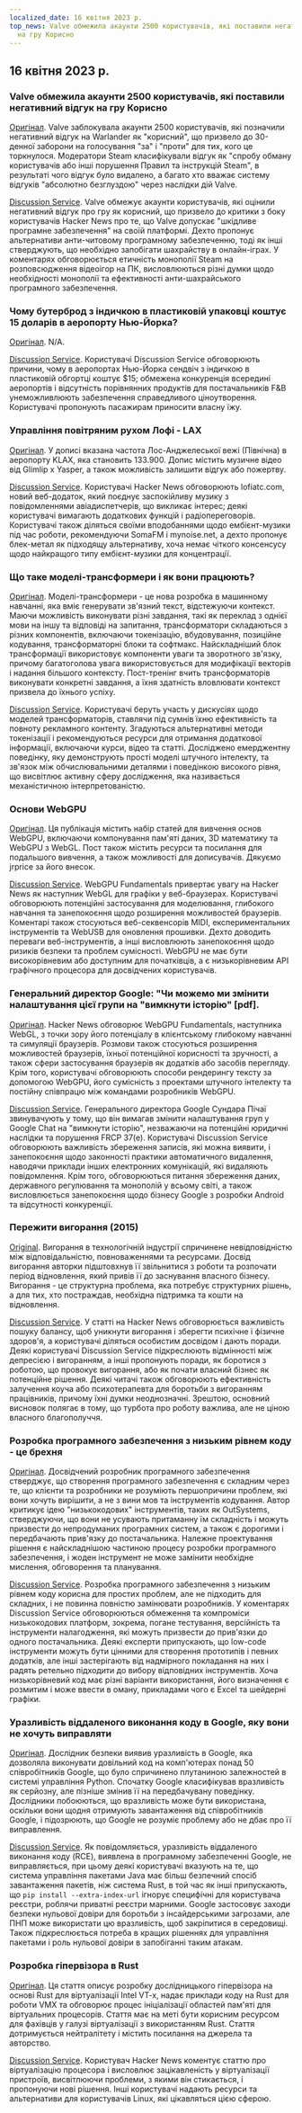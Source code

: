 ```yaml
---
localized_date: 16 квітня 2023 р.
top_news: Valve обмежила акаунти 2500 користувачів, які поставили негативний відгук
  на гру Корисно
---
```


## 16 квітня 2023 р.

### Valve обмежила акаунти 2500 користувачів, які поставили негативний відгук на гру Корисно

[Оригінал](https://tech.slashdot.org/story/23/04/14/175246/valve-restricts-accounts-of-2500-users-who-marked-a-negative-game-review-useful).
Valve заблокувала акаунти 2500 користувачів, які позначили негативний відгук на Warlander як "корисний", що призвело до 30-денної заборони на голосування "за" і "проти" для тих, кого це торкнулося. Модератори Steam класифікували відгук як "спробу обману користувачів або інші порушення Правил та інструкцій Steam", в результаті чого відгук було видалено, а багато хто вважає систему відгуків "абсолютно безглуздою" через наслідки дій Valve.

[Discussion Service](http://news.ycombinator.com/item?id=35577895).
Valve обмежує акаунти користувачів, які оцінили негативний відгук про гру як корисний, що призвело до критики з боку користувачів Hacker News про те, що Valve допускає "шкідливе програмне забезпечення" на своїй платформі. Дехто пропонує альтернативи анти-читовому програмному забезпеченню, тоді як інші стверджують, що необхідно запобігати шахрайству в онлайн-іграх. У коментарях обговорюється етичність монополії Steam на розповсюдження відеоігор на ПК, висловлюються різні думки щодо необхідності монополії та ефективності анти-шахрайського програмного забезпечення.

### Чому бутерброд з індичкою в пластиковій упаковці коштує 15 доларів в аеропорту Нью-Йорка?

[Оригінал](https://hellgatenyc.com/why-is-airport-turkey-sandwich-expensive).
N/A.

[Discussion Service](http://news.ycombinator.com/item?id=35580847).
Користувачі Discussion Service обговорюють причини, чому в аеропортах Нью-Йорка сендвіч з індичкою в пластиковій обгортці коштує $15; обмежена конкуренція всередині аеропортів і відсутність порівнянних продуктів для постачальників F&B унеможливлюють забезпечення справедливого ціноутворення. Користувачі пропонують пасажирам приносити власну їжу.

### Управління повітряним рухом Лофі - LAX

[Оригінал](https://www.lofiatc.com/?icao=KLAX).
У дописі вказана частота Лос-Анджелеської вежі (Північна) в аеропорту KLAX, яка становить 133.900. Допис містить музичне відео від Glimlip x Yasper, а також можливість залишити відгук або пожертву.

[Discussion Service](http://news.ycombinator.com/item?id=35583228).
Користувачі Hacker News обговорюють lofiatc.com, новий веб-додаток, який поєднує заспокійливу музику з повідомленнями авіадиспетчерів, що викликає інтерес; деякі користувачі вимагають додаткових функцій і радіопереговорів. Користувачі також діляться своїми вподобаннями щодо ембієнт-музики під час роботи, рекомендуючи SomaFM і mynoise.net, а дехто пропонує блек-метал як підходящу альтернативу, хоча немає чіткого консенсусу щодо найкращого типу ембієнт-музики для концентрації.

### Що таке моделі-трансформери і як вони працюють?

[Оригінал](https://txt.cohere.ai/what-are-transformer-models/).
Моделі-трансформери - це нова розробка в машинному навчанні, яка вміє генерувати зв'язний текст, відстежуючи контекст. Маючи можливість виконувати різні завдання, такі як переклад з однієї мови на іншу та відповіді на запитання, трансформатори складаються з різних компонентів, включаючи токенізацію, вбудовування, позиційне кодування, трансформаторні блоки та софтмакс. Найскладніший блок трансформації використовує компоненти уваги та зворотного зв'язку, причому багатоголова увага використовується для модифікації векторів і надання більшого контексту. Пост-тренінг вчить трансформаторів виконувати конкретні завдання, а їхня здатність вловлювати контекст призвела до їхнього успіху.

[Discussion Service](http://news.ycombinator.com/item?id=35576918).
Користувачі беруть участь у дискусіях щодо моделей трансформаторів, ставлячи під сумнів їхню ефективність та повноту рекламного контенту. Згадуються альтернативні методи токенізації і рекомендуються ресурси для отримання додаткової інформації, включаючи курси, відео та статті. Досліджено емерджентну поведінку, яку демонструють прості моделі штучного інтелекту, та зв'язок між обчислювальними деталями і поведінкою високого рівня, що висвітлює активну сферу дослідження, яка називається механістичною інтерпретованістю.

### Основи WebGPU

[Оригінал](https://webgpufundamentals.org/).
Ця публікація містить набір статей для вивчення основ WebGPU, включаючи компонування пам'яті даних, 3D математику та WebGPU з WebGL. Пост також містить ресурси та посилання для подальшого вивчення, а також можливості для дописувачів. Дякуємо jrprice за його внесок.

[Discussion Service](http://news.ycombinator.com/item?id=35579334).
WebGPU Fundamentals привертає увагу на Hacker News як наступник WebGL для графіки у веб-браузерах. Користувачі обговорюють потенційні застосування для моделювання, глибокого навчання та занепокоєння щодо розширення можливостей браузерів. Коментарі також стосуються веб-секвенсорів MIDI, експериментальних інструментів та WebUSB для оновлення прошивки. Дехто доводить переваги веб-інструментів, а інші висловлюють занепокоєння щодо ризиків безпеки та проблем сумісності. WebGPU не має бути високорівневим або доступним для початківців, а є низькорівневим API графічного процесора для досвідчених користувачів.

### Генеральний директор Google: "Чи можемо ми змінити налаштування цієї групи на "вимкнути історію" [pdf].

[Оригінал](https://ia601707.us.archive.org/28/items/gov.uscourts.cand.364454/gov.uscourts.cand.364454.385.0.pdf).
Hacker News обговорює WebGPU Fundamentals, наступника WebGL, з точки зору його потенціалу в клієнтському глибокому навчанні та симуляції браузерів. Розмови також стосуються розширення можливостей браузерів, їхньої потенційної корисності та зручності, а також сфери застосування браузерів як додатків або засобів перегляду. Крім того, користувачі обговорюють способи рендерингу тексту за допомогою WebGPU, його сумісність з проектами штучного інтелекту та постійну співпрацю між командами розробників WebGPU.

[Discussion Service](http://news.ycombinator.com/item?id=35585174).
Генерального директора Google Сундара Пічаї звинувачують у тому, що він вимагав змінити налаштування груп у Google Chat на "вимкнути історію", незважаючи на потенційні юридичні наслідки та порушення FRCP 37(e). Користувачі Discussion Service обговорюють важливість збереження записів, які можна виявити, і занепокоєння щодо законності практики автоматичного видалення, наводячи приклади інших електронних комунікацій, які видаляють повідомлення. Крім того, обговорюються питання збереження даних, державного регулювання та монополій у всьому світі, а також висловлюється занепокоєння щодо бізнесу Google з розробки Android та відсутності конкуренції.

### Пережити вигорання (2015)

[Original](https://lifeofaudrey.com/essays/surviving_burnout.html).
Вигорання в технологічній індустрії спричинене невідповідністю між відповідальністю, повноваженнями та ресурсами. Досвід вигорання авторки підштовхнув її звільнитися з роботи та розпочати період відновлення, який привів її до заснування власного бізнесу. Вигорання - це структурна проблема, яка потребує структурних рішень, а для тих, хто постраждав, необхідна підтримка та кошти на відновлення.

[Discussion Service](http://news.ycombinator.com/item?id=35577285).
У статті на Hacker News обговорюється важливість пошуку балансу, щоб уникнути вигорання і зберегти психічне і фізичне здоров'я, а користувачі діляться особистим досвідом і дають поради. Деякі користувачі Discussion Service підкреслюють відмінності між депресією і вигоранням, а інші пропонують поради, як боротися з роботою, що провокує вигорання, або як почати власний бізнес як потенційне рішення. Деякі читачі також обговорюють ефективність залучення коуча або психотерапевта для боротьби з вигоранням працівників, причому їхні думки неоднозначні. Зрештою, основний висновок полягає в тому, що турбота про роботу важлива, але не ціною власного благополуччя.

### Розробка програмного забезпечення з низьким рівнем коду - це брехня

[Оригінал](https://jaylittle.com/post/view/2023/4/low-code-software-development-is-a-lie).
Досвідчений розробник програмного забезпечення стверджує, що створення програмного забезпечення є складним через те, що клієнти та розробники не розуміють першопричини проблем, які вони хочуть вирішити, а не з вини мов та інструментів кодування. Автор критикує ідею "низькокодових" інструментів, таких як OutSystems, стверджуючи, що вони не усувають притаманну їм складність і можуть призвести до непродуманих програмних систем, а також є дорогими і передбачають прив'язку до постачальника. Належне проектування рішення є найскладнішою частиною процесу розробки програмного забезпечення, і жоден інструмент не може замінити необхідне мислення, обговорення та планування.

[Discussion Service](http://news.ycombinator.com/item?id=35578240).
Розробка програмного забезпечення з низьким рівнем коду корисна для простих проблем, але не підходить для складних, і не повинна повністю замінювати розробників. У коментарях Discussion Service обговорюються обмеження та компроміси низькокодових платформ, зокрема, погане тестування, версійність та інструменти налагодження, які можуть призвести до прив'язки до одного постачальника. Деякі експерти припускають, що low-code інструменти можуть бути цінними для створення прототипів і певних додатків, але інші застерігають від надмірного покладання на них і радять ретельно підходити до вибору відповідних інструментів. Хоча низькорівневий код має різні варіанти використання, його визначення є розмитим і може ввести в оману, прикладами чого є Excel та шейдерні графіки.

### Уразливість віддаленого виконання коду в Google, яку вони не хочуть виправляти

[Оригінал](https://giraffesecurity.dev/posts/google-remote-code-execution/).
Дослідник безпеки виявив уразливість в Google, яка дозволяла виконувати довільний код на комп'ютерах понад 50 співробітників Google, що було спричинено плутаниною залежностей в системі управління Python. Спочатку Google класифікував вразливість як серйозну, але пізніше змінив її на передбачувану поведінку. Дослідники побоюються, що вразливість може бути використана, оскільки вони щодня отримують завантаження від співробітників Google, і підозрюють, що Google не розуміє проблему або не дбає про її виправлення.

[Discussion Service](http://news.ycombinator.com/item?id=35581532).
Як повідомляється, уразливість віддаленого виконання коду (RCE), виявлена в програмному забезпеченні Google, не виправляється, при цьому деякі користувачі вказують на те, що система управління пакетами Java має більш безпечний спосіб завантаження пакетів, ніж система Rust, в той час як інші припускають, що `pip install --extra-index-url` ігнорує специфічні для користувача реєстри, роблячи приватні реєстри марними. Google застосовує заходи безпеки нульової довіри для боротьби з інсайдерськими загрозами, але ПНП може використати цю вразливість, щоб закріпитися в середовищі. Також підкреслюється потреба в кращих рішеннях для управління пакетами і роль нульової довіри в запобіганні таким атакам.

### Розробка гіпервізора в Rust

[Оригінал](https://memn0ps.github.io/hypervisor-development-in-rust-part-1/).
Ця стаття описує розробку дослідницького гіпервізора на основі Rust для віртуалізації Intel VT-x, надає приклади коду на Rust для роботи VMX та обговорює процес ініціалізації областей пам'яті для віртуальних процесорів. Стаття має на меті бути корисним ресурсом для фахівців у галузі віртуалізації з використанням Rust. Стаття дотримується нейтралітету і містить посилання на джерела та авторство.

[Discussion Service](http://news.ycombinator.com/item?id=35579876).
Користувач Hacker News коментує статтю про віртуалізацію процесора і висловлює зацікавленість у віртуалізації пристроїв, висвітлюючи проблеми, з якими він стикається, і пропонуючи нові рішення. Інші користувачі надають ресурси та альтернативи для користувачів Linux, які цікавляться цією сферою.


